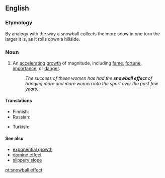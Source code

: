 ==English==
{{wikipedia}}

===Etymology===
By analogy with the way a snowball collects the more snow in one turn the larger it is, as it rolls down a hillside.

===Noun===
{{en-noun|head=[[snowball]] [[effect]]}}

# An [[accelerating]] [[growth]] of magnitude, including [[fame]], [[fortune]], [[importance]], or [[danger]].
#:''The success of these women has had the '''snowball effect''' of bringing more and more women into the sport over the past few years.''

====Translations====
{{trans-top|accelerating growth}}
* Finnish: {{t|fi|lumipalloefekti}}
* Russian: {{t|ru|эффект снежного кома|m|tr=effékt snéžnovo kóma|sc=Cyrl}}
{{trans-mid}}
* Turkish: {{t+|tr|kar topu etkisi}}
{{trans-bottom}}

====See also====
* [[exponential growth]]
* [[domino effect]]
* [[slippery slope]]

[[pt:snowball effect]]